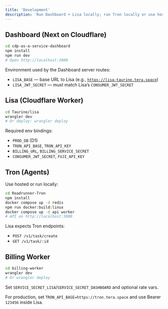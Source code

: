 ```yaml
---
title: 'Development'
description: 'Run Dashboard + Lisa locally; run Tron locally or use hosted'
---
```


## Dashboard (Next on Cloudflare)

```bash
cd cdp-as-a-service-dashboard
npm install
npm run dev
# Open http://localhost:3000
```

Environment used by the Dashboard server routes:

- <code>LISA_BASE</code> — base URL to Lisa (e.g., <code>https://lisa-taurine.tera.space</code>)
- <code>LISA_JWT_SECRET</code> — must match Lisa’s <code>CONSUMER_JWT_SECRET</code>

## Lisa (Cloudflare Worker)

```bash
cd Taurine/lisa
wrangler dev
# Or deploy: wrangler deploy
```

Required env bindings:

- <code>PROD_DB</code> (D1)
- <code>TRON_API_BASE</code>, <code>TRON_API_KEY</code>
- <code>BILLING_URL</code>, <code>BILLING_SERVICE_SECRET</code>
- <code>CONSUMER_JWT_SECRET</code>, <code>FUJI_API_KEY</code>

## Tron (Agents)

Use hosted or run locally:

```bash
cd Roadrunner-Tron
npm install
docker compose up -d redis
npm run docker:build:linux
docker compose up -d api worker
# API on http://localhost:3000
```

Lisa expects Tron endpoints:

- <code>POST /v1/task/create</code>
- <code>GET /v1/task/:id</code>

## Billing Worker

```bash
cd billing-worker
wrangler dev
# Or wrangler deploy
```

Set <code>SERVICE_SECRET_LISA</code>/<code>SERVICE_SECRET_DASHBOARD</code> and optional rate vars.

<Tip>
  For production, set <code>TRON_API_BASE=https://tron.tera.space</code> and use Bearer <code>123456</code> inside Lisa.
</Tip>
